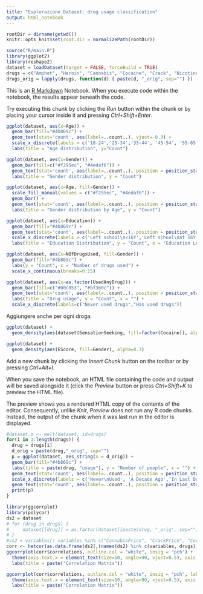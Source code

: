 ```yaml
---
title: "Esplorazione Dataset: drug usage classification"
output: html_notebook
---
```


```r
rootDir = dirname(getwd())
knitr::opts_knit$set(root.dir = normalizePath(rootDir))
```

```r
source("R/main.R")
library(ggplot2)
library(reshape2)
dataset = loadDataset(target = FALSE, forceBuild = TRUE)
drugs = c("Amphet", "Heroin", "Cannabis", "Cocaine", "Crack", "Nicotine", "Caffeine", "Alcohol")
drugs_orig = lapply(drugs, function(d) { paste(d, "_orig", sep="") })
```

This is an [R Markdown](http://rmarkdown.rstudio.com) Notebook. When you execute code within the notebook, the results appear beneath the code. 

Try executing this chunk by clicking the *Run* button within the chunk or by placing your cursor inside it and pressing *Ctrl+Shift+Enter*. 

```r
ggplot(dataset, aes(x=Age)) +
  geom_bar(fill="#4b869c") +
  geom_text(stat='count', aes(label=..count..), vjust=-0.3) + 
  scale_x_discrete(labels = c('18-24','25-34','35-44', '45-54', '55-65', '65+')) + 
  labs(title = "Age distribution", y="Count")
```

```r
ggplot(dataset, aes(x=Gender)) +
  geom_bar(fill=c("#f295ec", "#4edaf6")) +
  geom_text(stat='count', aes(label=..count..), position = position_stack(vjust = 0.5)) + 
  labs(title = "Gender distribution", y = "Count")
```

```r
ggplot(dataset, aes(x=Age, fill=Gender)) +
  scale_fill_manual(values = c("#f295ec", "#4edaf6")) + 
  geom_bar() +
  geom_text(stat='count', aes(label=..count..), position = position_stack(vjust = 0.5)) + 
  labs(title = "Gender distribution by Age", y = "Count")
```

```r
ggplot(dataset, aes(x=Education)) +
  geom_bar(fill="#4b869c") +
  geom_text(stat='count', aes(label=..count..), position = position_stack(vjust = 0.5)) + 
  scale_x_discrete(labels = c('Left school\n<16Y','Left school\nat 16Y','Left school\nat 17Y', 'Left school\nat 18Y', 'Some uni\nbut no degree', 'Professional\nCertificate', 'Bachelor\nDegree', 'Master\nDegree', 'Doctorate')) + 
  labs(title = "Education Distribution", y = "Count", x = "Education Level")
```

```r
ggplot(dataset, aes(x=NOfDrugsUsed, fill=Gender)) +
  geom_bar(fill="#4b869c") +
  labs(y = "Count", x = "Number of drugs used") + 
  scale_x_continuous(breaks=0:15)
```

```r
ggplot(dataset, aes(x=as.factor(UsedAnyDrug))) +
  geom_bar(fill=c("#00c853", "#bf360c")) +
  geom_text(stat='count', aes(label=..count..), position = position_stack(vjust = 0.5)) + 
  labs(title = "Drug usage", y = "Count", x = "") + 
  scale_x_discrete(labels=c("Never used drugs","Has used drugs"))
```

Aggiungere anche per ogni droga.

```r
ggplot(dataset) +
  geom_density(aes(dataset$SensationSeeking, fill=factor(Cocaine)), alpha=0.3)
```

```r
ggplot(dataset) +
  geom_density(aes(EScore, fill=Gender), alpha=0.3)
```

Add a new chunk by clicking the *Insert Chunk* button on the toolbar or by pressing *Ctrl+Alt+I*.

When you save the notebook, an HTML file containing the code and output will be saved alongside it (click the *Preview* button or press *Ctrl+Shift+K* to preview the HTML file).

The preview shows you a rendered HTML copy of the contents of the editor. Consequently, unlike *Knit*, *Preview* does not run any R code chunks. Instead, the output of the chunk when it was last run in the editor is displayed.


```r
#dataset.m <- melt(dataset, id=drugs)
for(i in 1:length(drugs)) {
  drug = drugs[i]
  d_orig = paste(drug,"_orig", sep="")
  p = ggplot(dataset, aes_string(x = d_orig)) +
  geom_bar(fill="#4b869c") +
  labs(title = paste(drug, "usage"), y = "Number of people", x = "") + 
  geom_text(stat='count', aes(label=..count..), position = position_stack(vjust = 0.5)) +
  scale_x_discrete(labels = c('Never\nUsed', 'A Decade Ago','In Last Decade', 'In Last Year', 'In Last Month', 'In Last Week', 'In Last Day')) + 
  geom_text(stat='count', aes(label=..count..), position = position_stack(vjust = 0.5))
  print(p)
}
```

```r
library(ggcorrplot)
library(polycor)
ds2 = dataset
# for (drug in drugs) {
#     dataset[[drug]] = as.factor(dataset[[paste(drug, "_orig", sep="")]])
# }
#vs2 = variables[! variables %in% c("CannabisPrice", "CrackPrice", "CocainePrice", "EcstasyPrice")]
corr <- hetcor(as.data.frame(ds2[,(names(ds2) %in% c(variables, drugs))]))
ggcorrplot(corr$correlations, outline.col = "white", insig = "pch") +
  theme(axis.text.x = element_text(size=10, angle=90, vjust=0.5), axis.text.y = element_text(size=10, vjust=0.5))  + 
  labs(title = paste("Correlation Matrix"))
```

```r
ggcorrplot(corr$correlations, outline.col = "white", insig = "pch", lab=TRUE) +
  theme(axis.text.x = element_text(size=10, angle=90, vjust=0.5), axis.text.y = element_text(size=10, vjust=0.5))  + 
  labs(title = paste("Correlation Matrix"))
```

